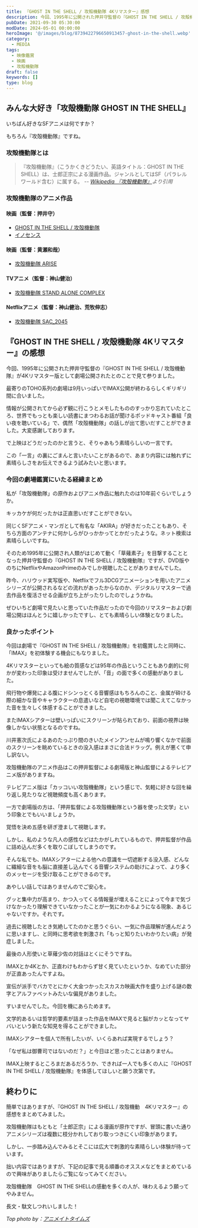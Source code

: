 ```yaml
---
title: 『GHOST IN THE SHELL / 攻殻機動隊 4Kリマスター』感想
description: 今回、1995年に公開された押井守監督の『GHOST IN THE SHELL / 攻殻機動隊』が4Kリマスター版として劇場公開されたとのことで見て参りました。最寄りのTOHO系列の劇場は9月いっぱいでIMAX公開が終わるらしくギリギリ間に合いました。
pubDate: 2021-09-30 05:30:00
modDate: 2024-05-01 00:00:00
heroImage: '@/images/blog/8739422796650913457-ghost-in-the-shell.webp'
category:
  - MEDIA
tags:
  - 映像鑑賞
  - 映画
  - 攻殻機動隊
draft: false
keywords: []
type: blog
---
```



## みんな大好き「攻殻機動隊 GHOST IN THE SHELL』

いちばん好きなSFアニメは何ですか？

もちろん『攻殻機動隊』ですね。

### 攻殻機動隊とは

> 『攻殻機動隊』（こうかくきどうたい、英語タイトル：GHOST IN THE SHELL）は、士郎正宗による漫画作品。ジャンルとしてはSF（パラレルワールド含む）に属する。 <cite>-- [Wikipedia 『攻殻機動隊』](https://ja.wikipedia.org/wiki/%E6%94%BB%E6%AE%BB%E6%A9%9F%E5%8B%95%E9%9A%8A)より引用</cite>

### 攻殻機動隊のアニメ作品

#### 映画（監督：押井守）

- [GHOST IN THE SHELL / 攻殻機動隊](https://ja.wikipedia.org/wiki/GHOST_IN_THE_SHELL_/_%E6%94%BB%E6%AE%BB%E6%A9%9F%E5%8B%95%E9%9A%8A)
- [イノセンス](https://ja.wikipedia.org/wiki/%E3%82%A4%E3%83%8E%E3%82%BB%E3%83%B3%E3%82%B9)

#### 映画（監督：黄瀬和哉）

- [攻殻機動隊 ARISE](https://ja.wikipedia.org/wiki/%E6%94%BB%E6%AE%BB%E6%A9%9F%E5%8B%95%E9%9A%8A_ARISE)

#### TVアニメ（監督：神山健治）

- [攻殻機動隊 STAND ALONE COMPLEX](https://ja.wikipedia.org/wiki/%E6%94%BB%E6%AE%BB%E6%A9%9F%E5%8B%95%E9%9A%8A_STAND_ALONE_COMPLEX)

#### Netflixアニメ（監督：神山健治、荒牧伸志）

- [攻殻機動隊 SAC_2045](https://ja.wikipedia.org/wiki/%E6%94%BB%E6%AE%BB%E6%A9%9F%E5%8B%95%E9%9A%8A_SAC_2045)

## 『GHOST IN THE SHELL / 攻殻機動隊 4Kリマスター』の感想

今回、1995年に公開された押井守監督の『GHOST IN THE SHELL / 攻殻機動隊』が4Kリマスター版として劇場公開されたとのことで見て参りました。

最寄りのTOHO系列の劇場は9月いっぱいでIMAX公開が終わるらしくギリギリ間に合いました。

情報が公開されてから必ず観に行こうとメモしたもののすっかり忘れていたところ、世界でもっとも楽しい読書にまつわるお話が聞けるポッドキャスト番組「良い夜を聴いている」で、偶然「攻殻機動隊」の話しが出て思いだすことができました。大変感謝しております。

<BlogCard
  title='良い夜を聴いている • Spotify for Podcastersのポッドキャスト'
  description='海外文学を中心に、読んだ本や読みたい本、積読の紹介や感想、関連するテーマについて、日常感じたことなども交えながら縦横無尽にお話ししていきます。本と読書をフックにした、なんでもありのおしゃべりです。Twitterhttps://twitter.com/_yoiyoruBloghttps://www.yoiyoru.org/おたよりいつでも大募集です。https://marshmallow-qa.com/_yoiyoru?utm_medium=url_text&utm_source=promotion※不定期更新'
  url='https://podcasters.spotify.com/pod/show/yoiyoru/'
  domain='podcasters.spotify.com'
/>

で上映はどうだったのかと言うと、そりゃあもう素晴らしいの一言です。

この「一言」の裏にごまんと言いたいことがあるので、あまり内容には触れずに素晴らしさをお伝えできるよう試みたいと思います。

### 今回の劇場鑑賞にいたる経緯まとめ

私が「攻殻機動隊」の原作およびアニメ作品に触れたのは10年前ぐらいでしょうか。

キッカケが何だったかは正直思いだすことができない。

同じくSFアニメ・マンガとして有名な「AKIRA」が好きだったこともあり、そちら方面のアンテナに何かしらがひっかかってとかだったような。ネット検索は素晴らしいですね。

そのため1995年に公開され人類がはじめて動く「草薙素子」を目撃することとなった押井守監督の『GHOST IN
THE SHELL / 攻殻機動隊』ですが、DVD版やのちにNetflixやAmazonPrimeのみでしか視聴したことがありませんでした。

昨今、ハリウッド実写版や、Netflixでフル3DCGアニメーションを用いたアニメシリーズが公開されるなどの流れがあったからなのか、デジタルリマスターで過去作品を復活させる企画が立ち上がったりしたのでしょうかね。

ぜひいちど劇場で見たいと思っていた作品だったので今回のリマスターおよび劇場公開はほんとうに嬉しかったですし、とても素晴らしい体験となりました。

### 良かったポイント

今回は劇場で『GHOST IN THE SHELL / 攻殻機動隊』を初鑑賞したと同時に、「IMAX」を初体験する機会にもなりました。

<BlogCard
  title='IMAXとは？ - IMAX'
  description=''
  url='https://www.cinemasunshine.co.jp/theater/imax/about/'
  domain='www.cinemasunshine.co.jp'
/>

4Kリマスターといっても絵の質感などは95年の作品ということもあり劇的に何かが変わった印象は受けませんでしたが、「音」の面で多くの感動がありました。

飛行物や爆発による腹にドシンっとくる音響感はもちろんのこと、金属が砕ける際の細かな音やキャラクターの息遣いなど自宅の視聴環境では聞こえてこなかった音を生々しく体感することができました。

またIMAXシアターは壁いっぱいにスクリーンが貼られており、前面の視界は映像しかない状態となるのですね。

川井憲次氏によるあのたっぷり間のきいたメインアンセムが鳴り響くなかで前面のスクリーンを眺めているときの没入感はまさに合法ドラッグ。例えが悪くて申し訳ない。

攻殻機動隊のアニメ作品はこの押井監督による劇場版と神山監督によるテレビアニメ版がありますね。

テレビアニメ版は「カッコいい攻殻機動隊」という感じで、気軽に好きな回を繰り返し見たりなど視聴頻度も高くあります。

一方で劇場版の方は、「押井監督による攻殻機動隊という器を使った文学」という印象とでもいいましょうか。

覚悟を決め五感を研ぎ澄まして視聴します。

しかし、私のような凡人の感性などはたかがしれているもので、押井監督が作品に詰め込んだ多くを取りこぼしてしまうのです。

そんな私でも、IMAXシアターによる他への意識を一切遮断する没入感、どんなに繊細な音をも脳に直接差し込んでくる音響システムの助けによって、より多くのメッセージを受け取ることができるのです。

あやしい話しではありませんのでご安心を。

グッと集中力が高まり、かつ入ってくる情報量が増えることによって今まで気づけなかったり理解できていなかったことが一気にわかるようになる現象、あるじゃないですか。それです。

過去に視聴したとき気絶してたのかと思うぐらい、一気に作品理解が進んだように思いますし、と同時に思考欲を刺激され「もっと知りたいわかりたい病」が発症しました。

最後の人形使いと草薙少佐の対話はとくにそうですね。

IMAXとか4Kとか、正直わけもわからず甘く見ていたというか、なめていた部分が正直あったんですよね。

宣伝が派手でバカでとにかく大金つかったスカスカ映画大作を盛り上げる謎の数字とアルファベットみたいな偏見がありました。

すいませんでした。今回を機にあらためます。

文学的あるいは哲学的要素が詰まった作品をIMAXで見ると脳がカッとなってヤバいという新たな知見を得ることができました。

IMAXシアターを個人で所有したいが、いくらあれば実現するでしょう？

「なぜ私は御曹司ではないのだ？」と今日ほど思ったことはありません。

IMAX上映するところまだあるだろうか、できれば一人でも多くの人に『GHOST IN THE SHELL / 攻殻機動隊』を体感してほしいと願う次第です。

## 終わりに

簡単ではありますが、『GHOST IN THE SHELL / 攻殻機動　4Kリマスター』の感想をまとめてみました。

攻殻機動隊はもともと「士郎正宗」による漫画が原作ですが、冒頭に書いた通りアニメシリーズは複数に枝分かれしており取っつきにくい印象があります。

しかし、一歩踏み込んでみるとそこには広大で刺激的な素晴らしい体験が待っています。

拙い内容ではありますが、下記の記事で見る順番のオススメなどをまとめているので興味がありましたらご覧になってみてください。

<BlogCard
  title='『攻殻機動隊』のススメ　～おすすめの見る順番・読む順番～'
  description='『攻殻機動隊』作品の原作・映像作品をひと通り見て考えた私なりのおススメの読む・見る順番を、理由を交えて紹介しています。'
  url='https://www.neputa-note.net/2021/10/gits02/'
  domain='www.neputa-note.net'
/>

攻殻機動隊　GHOST IN THE SHELLの感動を多くの人が、味わえるよう願ってやみません。

長文・駄文しつれいしました！

<div class='not-prose'>
  <div data-vc_mylinkbox_id='887401702'></div>
</div>

<div class='not-prose'>
  <div data-vc_mylinkbox_id='887401703'></div>
</div>

_Top photo by：[アニメイトタイムズ](https://www.animatetimes.com/news/img.php?id=1631839093&p=1&n=1)_
